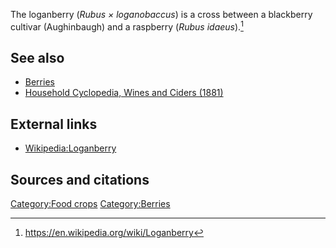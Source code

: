 The loganberry (''Rubus × loganobaccus'') is a cross between a blackberry cultivar (Aughinbaugh) and a raspberry (''Rubus idaeus'').<ref name="wp">https://en.wikipedia.org/wiki/Loganberry</ref>

== See also ==
*[[Berries]]
*[[Wines|Household Cyclopedia, Wines and Ciders (1881)]]

== External links ==
*[[Wikipedia:Loganberry]]

== Sources and citations ==
{{reflist}}

[[Category:Food crops]]
[[Category:Berries]]
